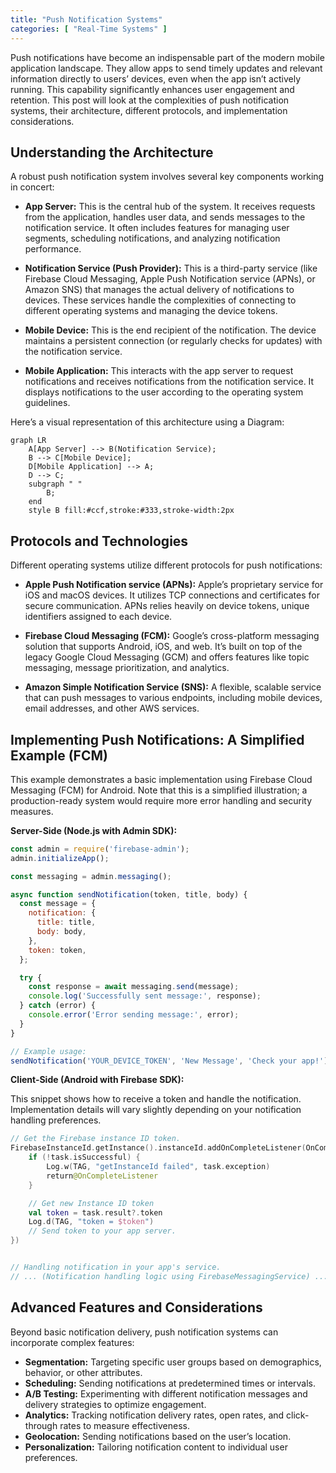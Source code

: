 ```yaml
---
title: "Push Notification Systems"
categories: [ "Real-Time Systems" ]
---
```


Push notifications have become an indispensable part of the modern mobile application landscape. They allow apps to send timely updates and relevant information directly to users' devices, even when the app isn't actively running. This capability significantly enhances user engagement and retention. This post will look at the complexities of push notification systems, their architecture, different protocols, and implementation considerations.


## Understanding the Architecture

A robust push notification system involves several key components working in concert:

-   **App Server:** This is the central hub of the system. It receives requests from the application, handles user data, and sends messages to the notification service. It often includes features for managing user segments, scheduling notifications, and analyzing notification performance.

-   **Notification Service (Push Provider):** This is a third-party service (like Firebase Cloud Messaging, Apple Push Notification service (APNs), or Amazon SNS) that manages the actual delivery of notifications to devices. These services handle the complexities of connecting to different operating systems and managing the device tokens.

-   **Mobile Device:** This is the end recipient of the notification. The device maintains a persistent connection (or regularly checks for updates) with the notification service.

-   **Mobile Application:** This interacts with the app server to request notifications and receives notifications from the notification service. It displays notifications to the user according to the operating system guidelines.

Here's a visual representation of this architecture using a Diagram:

```mermaid
graph LR
    A[App Server] --> B(Notification Service);
    B --> C[Mobile Device];
    D[Mobile Application] --> A;
    D --> C;
    subgraph " "
        B;
    end
    style B fill:#ccf,stroke:#333,stroke-width:2px
```

## Protocols and Technologies

Different operating systems utilize different protocols for push notifications:

-   **Apple Push Notification service (APNs):** Apple's proprietary service for iOS and macOS devices. It utilizes TCP connections and certificates for secure communication. APNs relies heavily on device tokens, unique identifiers assigned to each device.

-   **Firebase Cloud Messaging (FCM):** Google's cross-platform messaging solution that supports Android, iOS, and web. It's built on top of the legacy Google Cloud Messaging (GCM) and offers features like topic messaging, message prioritization, and analytics.

-   **Amazon Simple Notification Service (SNS):** A flexible, scalable service that can push messages to various endpoints, including mobile devices, email addresses, and other AWS services.

## Implementing Push Notifications: A Simplified Example (FCM)

This example demonstrates a basic implementation using Firebase Cloud Messaging (FCM) for Android. Note that this is a simplified illustration; a production-ready system would require more error handling and security measures.


**Server-Side (Node.js with Admin SDK):**

``` javascript
const admin = require('firebase-admin');
admin.initializeApp();

const messaging = admin.messaging();

async function sendNotification(token, title, body) {
  const message = {
    notification: {
      title: title,
      body: body,
    },
    token: token,
  };

  try {
    const response = await messaging.send(message);
    console.log('Successfully sent message:', response);
  } catch (error) {
    console.error('Error sending message:', error);
  }
}

// Example usage:
sendNotification('YOUR_DEVICE_TOKEN', 'New Message', 'Check your app!');
```

**Client-Side (Android with Firebase SDK):**

This snippet shows how to receive a token and handle the notification. Implementation details will vary slightly depending on your notification handling preferences.

``` kotlin
// Get the Firebase instance ID token.
FirebaseInstanceId.getInstance().instanceId.addOnCompleteListener(OnCompleteListener { task ->
    if (!task.isSuccessful) {
        Log.w(TAG, "getInstanceId failed", task.exception)
        return@OnCompleteListener
    }

    // Get new Instance ID token
    val token = task.result?.token
    Log.d(TAG, "token = $token")
    // Send token to your app server.
})


// Handling notification in your app's service.
// ... (Notification handling logic using FirebaseMessagingService) ...
```

## Advanced Features and Considerations

Beyond basic notification delivery, push notification systems can incorporate complex features:

-   **Segmentation:** Targeting specific user groups based on demographics, behavior, or other attributes.
-   **Scheduling:** Sending notifications at predetermined times or intervals.
-   **A/B Testing:** Experimenting with different notification messages and delivery strategies to optimize engagement.
-   **Analytics:** Tracking notification delivery rates, open rates, and click-through rates to measure effectiveness.
-   **Geolocation:** Sending notifications based on the user's location.
-   **Personalization:** Tailoring notification content to individual user preferences.